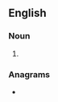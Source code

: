 ==English==

===Noun===
{{head|en|noun form}}

# {{plural of|abluent|lang=en}}

===Anagrams===
* {{anagrams|en|a=abelnstu|ant-blues|bleaunts|blue ants|tunables|unablest|unstable}}